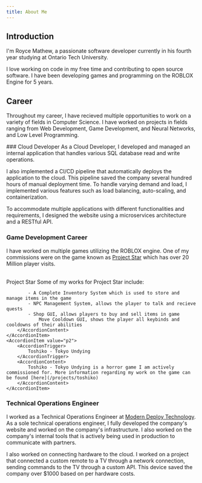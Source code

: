 ```yaml
---
title: About Me
---
```


## Introduction

I'm Royce Mathew, a passionate software developer currently in his fourth year studying at Ontario Tech University.

I love working on code in my free time and contributing to open source software. I have been developing games and programming on the ROBLOX Engine for 5 years.

## Career

Throughout my career, I have recieved multiple opportunities to work on a variety of fields in Computer Science. I have worked on projects in fields ranging from Web Development, Game Development, and Neural Networks, and Low Level Programming.

<UnorderedSteps>
### Cloud Developer
As a Cloud Developer, I developed and managed an internal application that handles various SQL database read and write operations.

I also implemented a CI/CD pipeline that automatically deploys the application to the cloud. This pipeline saved the company several hundred hours of manual deployment time. To handle varying demand and load, I implemented various features such as load balancing, auto-scaling, and containerization.

To accommodate multiple applications with different functionalities and requirements, I designed the website using a microservices architecture and a RESTful API.

### Game Development Career

I have worked on multiple games utilizing the ROBLOX engine. One of my commissions were on the game known as [Project Star](https://www.roblox.com/games/6573910231/Project-Star) which has over 20 Million player visits.

<br/>
<Accordion type="multiple" defaultValue={["p1", "p2"]} className="rounded bg-foreground/5 px-4">
    <AccordionItem value="p1">
        <AccordionTrigger className="">
            Project Star
        </AccordionTrigger>
        <AccordionContent>
            Some of my works for Project Star include:

            - A Complete Inventory System which is used to store and manage items in the game
            - NPC Management System, allows the player to talk and recieve quests
            - Shop GUI, allows players to buy and sell items in game
                Move Cooldown GUI, shows the player all keybinds and cooldowns of their abilities
        </AccordionContent>
    </AccordionItem>
    <AccordionItem value="p2">
        <AccordionTrigger>
            Toshiko - Tokyo Undying
        </AccordionTrigger>
        <AccordionContent>
            Toshiko - Tokyo Undying is a horror game I am actively commissioned for. More information regarding my work on the game can be found [here](/projects/toshiko)
        </AccordionContent>
    </AccordionItem>

</Accordion>

### Technical Operations Engineer

I worked as a Technical Operations Engineer at [Modern Deploy Technology](https://www.moderndeploy.com/). As a sole technical operations engineer, I fully developed the company's website and worked on the company's infrastructure. I also worked on the company's internal tools that is actively being used in production to communicate with partners.

I also worked on connecting hardware to the cloud. I worked on a project that connected a custom remote to a TV through a network connection, sending commands to the TV through a custom API. This device saved the company over $1000 based on per hardware costs.

</UnorderedSteps>

